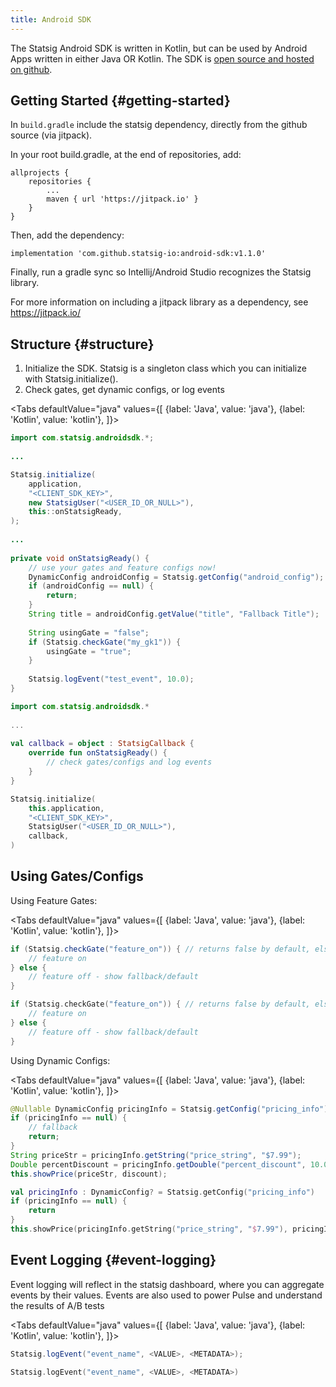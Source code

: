```yaml
---
title: Android SDK
---
```



The Statsig Android SDK is written in Kotlin, but can be used by Android Apps written in either Java OR Kotlin.
The SDK is [open source and hosted on github](https://github.com/statsig-io/android-sdk).

## Getting Started {#getting-started}

In `build.gradle` include the statsig dependency, directly from the github source (via jitpack).

In your root build.gradle, at the end of repositories, add:

    allprojects {
        repositories {
            ...
            maven { url 'https://jitpack.io' }
        }
    }

Then, add the dependency:

    implementation 'com.github.statsig-io:android-sdk:v1.1.0'

Finally, run a gradle sync so Intellij/Android Studio recognizes the Statsig library.

For more information on including a jitpack library as a dependency, see https://jitpack.io/

## Structure {#structure}

1. Initialize the SDK.  Statsig is a singleton class which you can initialize with Statsig.initialize().
2. Check gates, get dynamic configs, or log events

<Tabs
  defaultValue="java"
  values={[
    {label: 'Java', value: 'java'},
    {label: 'Kotlin', value: 'kotlin'},
  ]}>
  <TabItem value="java">

```java
import com.statsig.androidsdk.*;
    
...

Statsig.initialize(  
    application,  
    "<CLIENT_SDK_KEY>",  
    new StatsigUser("<USER_ID_OR_NULL>"),
    this::onStatsigReady, 
);
    
...
    
private void onStatsigReady() {
    // use your gates and feature configs now!
    DynamicConfig androidConfig = Statsig.getConfig("android_config");
    if (androidConfig == null) {  
        return;  
    }
    String title = androidConfig.getValue("title", "Fallback Title");
	
    String usingGate = "false";
    if (Statsig.checkGate("my_gk1")) {
        usingGate = "true";
    }
        
    Statsig.logEvent("test_event", 10.0);
}
```

  </TabItem>
  <TabItem value="kotlin">

```kotlin
import com.statsig.androidsdk.*
    
...
    
val callback = object : StatsigCallback {
    override fun onStatsigReady() {
        // check gates/configs and log events
    }
}

Statsig.initialize(  
    this.application,  
    "<CLIENT_SDK_KEY>",  
    StatsigUser("<USER_ID_OR_NULL>"),  
    callback,
)
```

  </TabItem>
</Tabs>

 ## Using Gates/Configs
 
Using Feature Gates:

<Tabs
  defaultValue="java"
  values={[
    {label: 'Java', value: 'java'},
    {label: 'Kotlin', value: 'kotlin'},
  ]}>
  <TabItem value="java">

```java
if (Statsig.checkGate("feature_on")) { // returns false by default, else, returns the gate value for the initialized user
    // feature on
} else {
    // feature off - show fallback/default
}
```

  </TabItem>
  <TabItem value="kotlin">

```kotlin
if (Statsig.checkGate("feature_on")) { // returns false by default, else, returns the gate value for the initialized user
    // feature on
} else {
    // feature off - show fallback/default
}
```

  </TabItem>
</Tabs>
     
 Using Dynamic Configs:
 
 <Tabs
  defaultValue="java"
  values={[
    {label: 'Java', value: 'java'},
    {label: 'Kotlin', value: 'kotlin'},
  ]}>
  <TabItem value="java">

```java
@Nullable DynamicConfig pricingInfo = Statsig.getConfig("pricing_info");
if (pricingInfo == null) {
    // fallback
    return;
}
String priceStr = pricingInfo.getString("price_string", "$7.99");
Double percentDiscount = pricingInfo.getDouble("percent_discount", 10.0); 
this.showPrice(priceStr, discount);
```

  </TabItem>
  <TabItem value="kotlin">

```kotlin
val pricingInfo : DynamicConfig? = Statsig.getConfig("pricing_info")
if (pricingInfo == null) {
    return
}
this.showPrice(pricingInfo.getString("price_string", "$7.99"), pricingInfo.getDouble("percent_discount", 10.0))
```

  </TabItem>
</Tabs>

## Event Logging {#event-logging}

Event logging will reflect in the statsig dashboard, where you can aggregate events by their values.  Events are also used to power Pulse and understand the results of A/B tests


<Tabs
  defaultValue="java"
  values={[
    {label: 'Java', value: 'java'},
    {label: 'Kotlin', value: 'kotlin'},
  ]}>
  <TabItem value="java">

```java
Statsig.logEvent("event_name", <VALUE>, <METADATA>);
```

  </TabItem>
  <TabItem value="kotlin">

```kotlin
Statsig.logEvent("event_name", <VALUE>, <METADATA>)
```

  </TabItem>
</Tabs>
